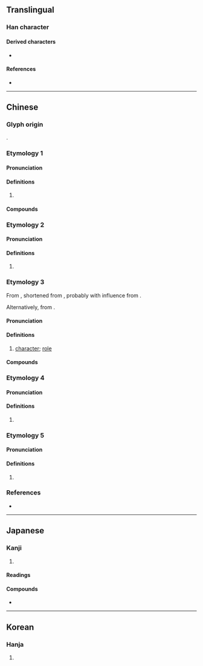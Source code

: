 {{character info}}
==Translingual==

===Han character===
{{Han char|rn=30|rad=口|as=05|sn=8|four=66000|canj=RKSR|ids=⿰口加}}

====Derived characters====
* {{l|mul|[[𨔗]]}}

====References====
* {{Han ref|kx=0185.211|dkj=03523|hdz=10610.060|uh=5496|ud=21654|bh=A940|bd=43328}}

----

==Chinese==
{{zh-forms}}

===Glyph origin===
{{Han compound|口|加|ls=psc|c1=s|c2=p|t1=mouth}}.

===Etymology 1===

====Pronunciation====
{{zh-pron
|m=kā
|c=gaa3
|h=pfs=kâ
|md=gă
|mn=ka/ml:ko
|mn_note=ka - literary; ko - vernacular
|w=1kha
|cat=n
}}

====Definitions====
{{zh-hanzi}}

# {{zh-only used in|咖啡|short=y}}

====Compounds====
{{zh-der|網咖|咖農|奶咖|苦咖|咖色|冰咖}}

===Etymology 2===

====Pronunciation====
{{zh-pron
|m=gā,kā,2nb=Taiwan
|c=gaa3
|mn=ka
|w=1ka
|oc=
|cat=n
}}

====Definitions====
{{zh-hanzi}}

# {{zh-only used in|咖喱||咖哩}}

===Etymology 3===
From {{der|zh|nan|-}} {{zh-l|跤|tr=kha}}, shortened from {{zh-l|跤數|kha-siàu|character; guy}}, probably with influence from {{cog|cmn|-}} {{zh-l|腳色|character}}.

Alternatively, from {{der|zh|en|cast}}.

====Pronunciation====
{{zh-pron
|m=kā
|cat=n
}}

====Definitions====
{{zh-hanzi}}

# [[character]]; [[role]] {{rfclarify|zh}}

====Compounds====
{{zh-der|大咖|小咖|怪咖}}

===Etymology 4===

====Pronunciation====
{{zh-pron
|m=kā
|cat=n
}}

====Definitions====
{{zh-hanzi}}

# {{zh-only|咖咖}}

===Etymology 5===

====Pronunciation====
{{zh-pron
|m=jiā
|cat=n
}}

====Definitions====
{{zh-hanzi}}

# {{uncertain|zh|nohypothesis=1}}

===References===
* {{R:yue:Hanzi}}

----

==Japanese==

===Kanji===
{{ja-kanji|grade=|rs=口05}}

# {{rfdef|ja|sort=口05}}

====Readings====
{{ja-readings
|goon=け
|kanon=か
|kun=
}}

====Compounds====
* {{ja-r|咖%哩|カ%レー|curry}}

----

==Korean==

===Hanja===
{{ko-hanja|가}}

# {{rfdef|ko|sort=口05}}